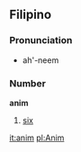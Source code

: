 ==Filipino==
===Pronunciation===
*ah'-neem

===Number===
'''anim'''
#[[six]]

[[it:anim]]
[[pl:Anim]]